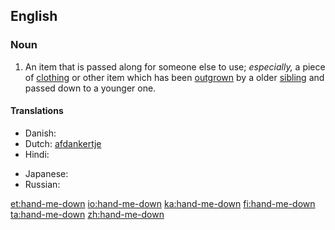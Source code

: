 ==English==

===Noun===
{{en-noun|sg=[[hand]]-[[me]]-[[down]]}}

# An item that is passed along for someone else to use; ''especially,'' a piece of [[clothing]] or other item which has been [[outgrow]]n by a older [[sibling]] and passed down to a younger one.

====Translations====
{{trans-top|An item that is passed along for someone else to use}}
* Danish: ''{{t|da|aflagt}} {{t|da|stykke}} {{t|da|tøj}}''<!-- not wikified as a unit since doesn't seem to be idiomatic as a unit -->
* Dutch: [[afdankertje]] {{n}}
* Hindi: {{t|hi|उतरन|f|xs=Hindi}}
{{trans-mid}}
* Japanese: {{t|ja|お下がり|tr=osagari|sc=Jpan}}
* Russian: {{t|ru|подержанная вещь|f|tr=podéržannaja véšč|sc=Cyrl}}
{{trans-bottom}}

[[et:hand-me-down]]
[[io:hand-me-down]]
[[ka:hand-me-down]]
[[fi:hand-me-down]]
[[ta:hand-me-down]]
[[zh:hand-me-down]]